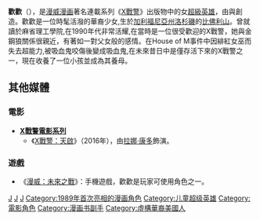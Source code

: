 {{unreferenced|time=2016-02-06T13:56:22+00:00}}
{{Superherobox|
image=
|converted=y
|caption=
|character_name=歡歡<br>{{lang|en|Jubilee}}
|real_name=李千歡（Jubilation Lee）
|species=[[變種人|變種人]]（曾是吸血鬼）
|publisher=[[驚奇漫畫|驚奇漫畫]]
|debut=《神奇的X戰警》#244 (1989五月)
|creators={{link-en|克里斯·克萊蒙特|Chris Claremont}}<br/>{{link-en|馬克·希爾維斯特里|Marc Silvestri}}
|alliances=[[X戰警|X戰警]]<br />[[X特攻隊|X特攻隊]]<br />{{le|新勇士|New Warriors}}<br />{{link-en|X軍團 (漫威漫畫)|X-Corps|X軍團}}<br />{{link-en|X世代 (漫畫)|Generation X (comics)|X世代}}<br />[[阿卡迪亞戰隊|阿卡迪亞戰隊]](非主要團員)
|supports=
|powers=能夠根據自己的意志從指尖製造、操控和爆破具有殺傷力的煙火和吸收它們；可抵擋心電感應。
|}}

'''歡歡'''（{{lang-en|Jubilee}}），是[[漫威漫画|漫威漫画]]著名連載系列《[[X戰警|X戰警]]》出版物中的女[[超級英雄|超級英雄]]，由{{link-en|克里斯·克萊蒙特|Chris Claremont}}與{{link-en|馬克·希爾維斯特里|Marc Silvestri}}創造。歡歡是一位時髦活潑的華裔少女,生於[[加利福尼亞州|加利福尼亞州]][[洛杉磯|洛杉磯]]的[[比佛利山|比佛利山]]。曾就讀於麻省理工學院,在1990年代非常活耀,在當時是一位很受歡迎的X戰警，她與金鋼狼關係很親近，有著如一對父女般的感情。在House of M事件中因緋紅女巫而失去超能力,被吸血鬼咬傷後變成吸血鬼,在未來昔日中是僅存活下來的X戰警之一，現在收養了一位小孩並成為其養母。

==其他媒體==
===電影===
*'''[[X戰警電影系列|X戰警電影系列]]'''
**《[[X戰警：天啟|X戰警：天啟]]》（2016年），由[[拉娜·康多|拉娜·康多]]飾演。

===遊戲===
*《[[漫威：未來之戰|漫威：未來之戰]]》：手機遊戲，歡歡是玩家可使用角色之一。

{{X戰警}}
{{金鋼狼}}

[[Category:X戰警|J]]
[[Category:漫威漫畫突變型|J]]
[[Category:漫威漫畫超級英雄|J]]
[[Category:1989年首次亮相的漫画角色|Category:1989年首次亮相的漫画角色]]
[[Category:儿童超级英雄|Category:儿童超级英雄]]
[[Category:電影角色|Category:電影角色]]
[[Category:漫画书副手|Category:漫画书副手]]
[[Category:虛構華裔美國人|Category:虛構華裔美國人]]

{{美國漫畫小作品}}